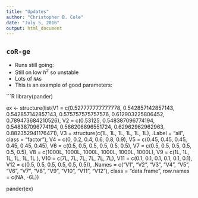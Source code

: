 ```yaml
---
title: "Updates"
author: "Christopher B. Cole"
date: "July 5, 2016"
output: html_document
---
```


## `coR-ge`

- Runs still going:
- Still on low $h^2$ so unstable
- Lots of `NA`s
- This is an example of good parameters:

```R
library(pander)

ex <- structure(list(V1 = c(0.527777777777778, 0.542857142857143, 0.542857142857143,
0.575757575757576, 0.612903225806452, 0.789473684210526), V2 = c(0.53125,
0.548387096774194, 0.548387096774194, 0.586206896551724, 0.62962962962963,
0.882352941176471), V3 = structure(c(1L, 1L, 1L, 1L, 1L, 1L), .Label = "all", class = "factor"),
    V4 = c(0, 0.2, 0.4, 0.6, 0.8, 0.9), V5 = c(0.45, 0.45, 0.45,
    0.45, 0.45, 0.45), V6 = c(0.5, 0.5, 0.5, 0.5, 0.5, 0.5),
    V7 = c(0.5, 0.5, 0.5, 0.5, 0.5, 0.5), V8 = c(1000L, 1000L,
    1000L, 1000L, 1000L, 1000L), V9 = c(1L, 1L, 1L, 1L, 1L, 1L
    ), V10 = c(7L, 7L, 7L, 7L, 7L, 7L), V11 = c(0.1, 0.1, 0.1,
    0.1, 0.1, 0.1), V12 = c(0.5, 0.5, 0.5, 0.5, 0.5, 0.5)), .Names = c("V1",
"V2", "V3", "V4", "V5", "V6", "V7", "V8", "V9", "V10", "V11",
"V12"), class = "data.frame", row.names = c(NA, -6L))

pander(ex)
